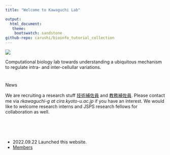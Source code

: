 ```yaml
---
title: "Welcome to Kawaguchi Lab"

output: 
  html_document:
   theme:
    bootswatch: sandstone 
github-repo: carushi/bioinfo_tutorial_collection
---
```



<p>

![](figures/general_figures/lab_intro_en.png)
</p>

Computational biology lab towards understanding a ubiquitous mechanism to regulate intra- and inter-cellullar variations.


# {.row}

<div class="card">
  <div class="card-header">News</div>
  <div class="card-body">
  We are recruiting a research stuff [技術補佐員](https://www.kyoto-u.ac.jp/sites/default/files/2022-08/220805_1500-b8ba0be6487075389e2a7a92d9bb9f31.pdf) and [教務補佐員](https://www.kyoto-u.ac.jp/sites/default/files/2022-08/220805_1300-860f5b99260a3fb1c69e252d7323d7d2.pdf).
Please contact me via *rkawaguchi-g at cira.kyoto-u.ac.jp* if you have an interest. We would like to welcome research interns and JSPS research fellows for collaboration as well.
</div>
</div>
<br/>
<br/>

##  {.col-md-9}

- 2022.09.22 Launched this website.
- [Members](members.html)

